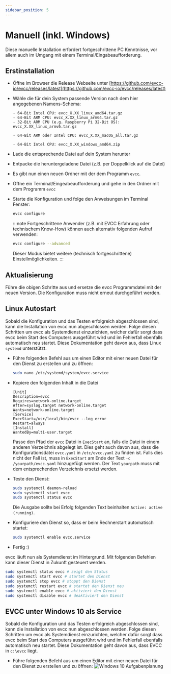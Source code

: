 ```yaml
---
sidebar_position: 5
---
```



# Manuell (inkl. Windows)

Diese manuelle Installation erfordert fortgeschrittene PC Kenntnisse, vor allem auch im Umgang mit einem Terminal/Eingabeaufforderung.

## Erstinstallation

- Öffne im Browser die Release Webseite unter [https://github.com/evcc-io/evcc/releases/latest](https://github.com/evcc-io/evcc/releases/latest)
- Wähle die für dein System passende Version nach dem hier angegebenen Namens-Schema: 

  <Tabs>
    <TabItem value="linux" label="Linux" default>

      - 64-Bit Intel CPU: evcc_X.XX_linux_amd64.tar.gz
      - 64-Bit ARM CPU: evcc_X.XX_linux_arm64.tar.gz
      - 32-Bit ARM CPU (e.g. Raspberry Pi 32-Bit OS): evcc_X.XX_linux_armv6.tar.gz
    </TabItem>
    <TabItem value="macos" label="macOS" default>

      - 64-Bit ARM oder Intel CPU: evcc_X.XX_macOS_all.tar.gz
    </TabItem>
    <TabItem value="windows" label="Windows" default>

      - 64-Bit Intel CPU: evcc_X.XX_windows_amd64.zip
    </TabItem>
  </Tabs>
- Lade die entsprechende Datei auf dein System herunter
- Entpacke die heruntergeladene Datei (z.B. per Doppelklick auf die Datei)
- Es gibt nun einen neuen Ordner mit der dem Programm `evcc`.
- Öffne ein Terminal/Eingeabeaufforderung und gehe in den Ordner mit dem Programm `evcc`
- Starte die Konfiguration und folge den Anweisungen im Terminal Fenster:

  ```sh
  evcc configure
  ```

  :::note
  Fortgeschrittene Anwender (z.B. mit EVCC Erfahrung oder technischem Know-How) können auch alternativ folgenden Aufruf verwenden:
  
  ```sh
  evcc configure --advanced
  ```

  Dieser Modus bietet weitere (technisch fortgeschrittene) Einstellmöglichkeiten.
  :::
## Aktualisierung

Führe die obigen Schritte aus und ersetze die evcc Programmdatei mit der neuen Version. Die Konfiguration muss nicht erneut durchgeführt werden.

## Linux Autostart

Sobald die Konfiguration und das Testen erfolgreich abgeschlossen sind, kann die Installation von evcc nun abgeschlossen werden. Folge diesen Schritten um evcc als Systemdienst einzurichten, welcher dafür sorgt dass evcc beim Start des Computers ausgeführt wird und im Fehlerfall ebenfalls automatisch neu startet. Diese Dokumentation geht davon aus, dass Linux `systemd` unterstützt.

- Führe folgenden Befehl aus um einen Editor mit einer neuen Datei für den Dienst zu erstellen und zu öffnen:

  ```sh
  sudo nano /etc/systemd/system/evcc.service
  ```

- Kopiere den folgenden Inhalt in die Datei

  ```
  [Unit]
  Description=evcc
  Requires=network-online.target
  After=syslog.target network-online.target
  Wants=network-online.target
  [Service]
  ExecStart=/usr/local/bin/evcc --log error
  Restart=always
  [Install]
  WantedBy=multi-user.target
  ```

  Passe den Pfad der `evcc` Datei in `ExecStart` an, falls die Datei in einem anderen Verzeichnis abgelegt ist.
  Dies geht auch davon aus, dass die Konfigurationsdatei `evcc.yaml` in `/etc/evcc.yaml` zu finden ist. Falls dies nicht der Fall ist, muss in `ExecStart` am Ende der Text `-c /yourpath/evcc.yaml` hinzugefügt werden. Der Text `yourpath` muss mit dem entsprechenden Verzeichnis ersetzt werden.

- Teste den Dienst:

  ```sh
  sudo systemctl daemon-reload
  sudo systemctl start evcc
  sudo systemctl status evcc
  ```

  Die Ausgabe sollte bei Erfolg folgenden Text beinhalten `Active: active (running)`.

- Konfiguriere den Dienst so, dass er beim Rechnerstart automatisch startet:

  ```sh
  sudo systemctl enable evcc.service
  ```

- Fertig :)

evcc läuft nun als Systemdienst im Hintergrund. Mit folgenden Befehlen kann dieser Dienst in Zukunft gesteuert werden.

```sh
sudo systemctl status evcc # zeigt den Status
sudo systemctl start evcc # startet den Dienst
sudo systemctl stop evcc # stoppt den Dienst
sudo systemctl restart evcc # startet den Dienst neu
sudo systemctl enable evcc # aktiviert den Dienst
sudo systemctl disable evcc # deaktiviert den Dienst
```

## EVCC unter Windows 10 als Service

Sobald die Konfiguration und das Testen erfolgreich abgeschlossen sind, kann die Installation von evcc nun abgeschlossen werden. Folge diesen Schritten um evcc als Systemdienst einzurichten, welcher dafür sorgt dass evcc beim Start des Computers ausgeführt wird und im Fehlerfall ebenfalls automatisch neu startet. Diese Dokumentation geht davon aus, dass EVCC in `c:\evcc` liegt.

- Führe folgenden Befehl aus um einen Editor mit einer neuen Datei für den Dienst zu erstellen und zu öffnen:
![Windows 10 Aufgabenplanung](win10-srv\win10-srv-1.png)
